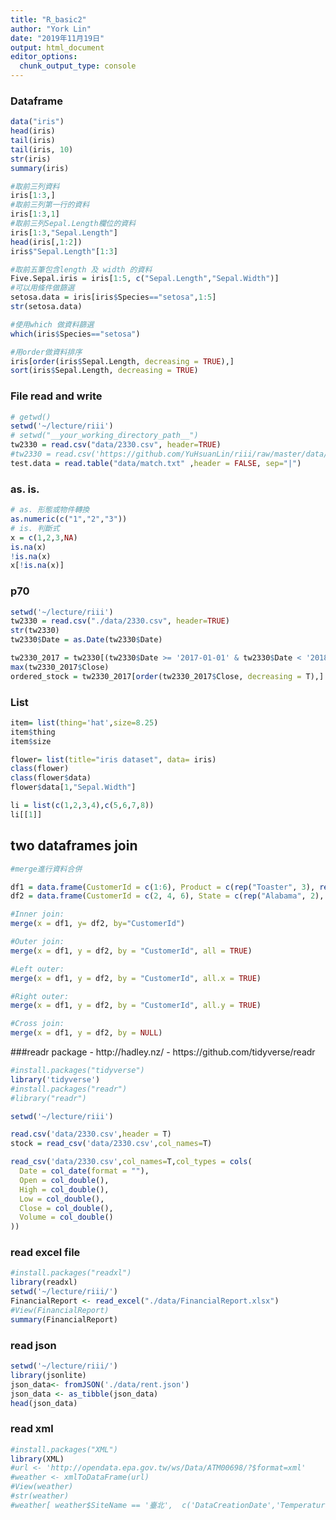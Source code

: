 ```yaml
---
title: "R_basic2"
author: "York Lin"
date: "2019年11月19日"
output: html_document
editor_options: 
  chunk_output_type: console
---
```

### Dataframe
```R
data("iris")
head(iris)
tail(iris)
tail(iris, 10)
str(iris)
summary(iris)

#取前三列資料
iris[1:3,]
#取前三列第一行的資料
iris[1:3,1]
#取前三列Sepal.Length欄位的資料
iris[1:3,"Sepal.Length"]
head(iris[,1:2])
iris$"Sepal.Length"[1:3]

#取前五筆包含length 及 width 的資料
Five.Sepal.iris = iris[1:5, c("Sepal.Length","Sepal.Width")]
#可以用條件做篩選
setosa.data = iris[iris$Species=="setosa",1:5]
str(setosa.data)

#使用which 做資料篩選
which(iris$Species=="setosa")

#用order做資料排序
iris[order(iris$Sepal.Length, decreasing = TRUE),]
sort(iris$Sepal.Length, decreasing = TRUE)
```

### File read and write
```R
# getwd()
setwd('~/lecture/riii')
# setwd("__your_working_directory_path__")
tw2330 = read.csv("data/2330.csv", header=TRUE)
#tw2330 = read.csv('https://github.com/YuHsuanLin/riii/raw/master/data/2330.csv')
test.data = read.table("data/match.txt" ,header = FALSE, sep="|")
```

### as. is.
```R
# as. 形態或物件轉換
as.numeric(c("1","2","3"))
# is. 判斷式
x = c(1,2,3,NA)
is.na(x)
!is.na(x)
x[!is.na(x)]
```

### p70
```R
setwd('~/lecture/riii')
tw2330 = read.csv("./data/2330.csv", header=TRUE)
str(tw2330)
tw2330$Date = as.Date(tw2330$Date)

tw2330_2017 = tw2330[(tw2330$Date >= '2017-01-01' & tw2330$Date < '2018-01-01'),]
max(tw2330_2017$Close)
ordered_stock = tw2330_2017[order(tw2330_2017$Close, decreasing = T),]
```

### List
```R
item= list(thing='hat',size=8.25)
item$thing
item$size

flower= list(title="iris dataset", data= iris)
class(flower)
class(flower$data)
flower$data[1,"Sepal.Width"]

li = list(c(1,2,3,4),c(5,6,7,8))
li[[1]]
```

## two dataframes join
```R
#merge進行資料合併

df1 = data.frame(CustomerId = c(1:6), Product = c(rep("Toaster", 3), rep("Radio", 3)))
df2 = data.frame(CustomerId = c(2, 4, 6), State = c(rep("Alabama", 2), rep("Ohio", 1)))

#Inner join:
merge(x = df1, y= df2, by="CustomerId")

#Outer join: 
merge(x = df1, y = df2, by = "CustomerId", all = TRUE)

#Left outer: 
merge(x = df1, y = df2, by = "CustomerId", all.x = TRUE)

#Right outer:
merge(x = df1, y = df2, by = "CustomerId", all.y = TRUE)

#Cross join: 
merge(x = df1, y = df2, by = NULL)
```


###readr package
- http://hadley.nz/
- https://github.com/tidyverse/readr

```R
#install.packages("tidyverse")
library('tidyverse')
#install.packages("readr")
#library("readr")

setwd('~/lecture/riii')

read.csv('data/2330.csv',header = T)
stock = read_csv('data/2330.csv',col_names=T)

read_csv('data/2330.csv',col_names=T,col_types = cols(
  Date = col_date(format = ""),
  Open = col_double(),
  High = col_double(),
  Low = col_double(),
  Close = col_double(),
  Volume = col_double()
))
```

### read excel file
```R
#install.packages("readxl")
library(readxl)
setwd('~/lecture/riii/')
FinancialReport <- read_excel("./data/FinancialReport.xlsx")
#View(FinancialReport)
summary(FinancialReport)
```

### read json
```R
setwd('~/lecture/riii/')
library(jsonlite)
json_data<- fromJSON('./data/rent.json')
json_data <- as_tibble(json_data)
head(json_data)
```

### read xml
```R
#install.packages("XML")
library(XML)
#url <- 'http://opendata.epa.gov.tw/ws/Data/ATM00698/?$format=xml'
#weather <- xmlToDataFrame(url)
#View(weather)
#str(weather)
#weather[ weather$SiteName == '臺北',  c('DataCreationDate','Temperature')   ]
```
